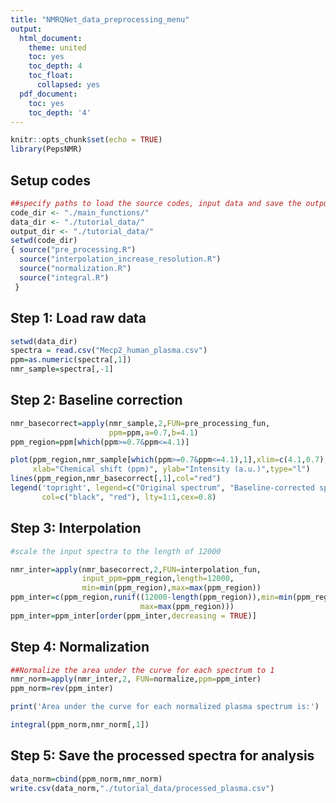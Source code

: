 ```yaml
---
title: "NMRQNet_data_preprocessing_menu"
output:
  html_document:
    theme: united
    toc: yes
    toc_depth: 4
    toc_float:
      collapsed: yes
  pdf_document:
    toc: yes
    toc_depth: '4'
---
```


```r
knitr::opts_chunk$set(echo = TRUE)
library(PepsNMR)
```

## Setup codes
```r
##specify paths to load the source codes, input data and save the output files
code_dir <- "./main_functions/"
data_dir <- "./tutorial_data/"
output_dir <- "./tutorial_data/"
setwd(code_dir)
{ source("pre_processing.R")
  source("interpolation_increase_resolution.R")
  source("normalization.R")
  source("integral.R")
 }
```


## Step 1: Load raw data
```r
setwd(data_dir)
spectra = read.csv("Mecp2_human_plasma.csv")
ppm=as.numeric(spectra[,1])
nmr_sample=spectra[,-1]

```


## Step 2: Baseline correction
```r
nmr_basecorrect=apply(nmr_sample,2,FUN=pre_processing_fun,
                      ppm=ppm,a=0.7,b=4.1)
ppm_region=ppm[which(ppm>=0.7&ppm<=4.1)]

```

```r
plot(ppm_region,nmr_sample[which(ppm>=0.7&ppm<=4.1),1],xlim=c(4.1,0.7),
     xlab="Chemical shift (ppm)", ylab="Intensity (a.u.)",type="l")
lines(ppm_region,nmr_basecorrect[,1],col="red")
legend('topright', legend=c("Original spectrum", "Baseline-corrected spectrum"),
       col=c("black", "red"), lty=1:1,cex=0.8)
```

## Step 3: Interpolation
```r
#scale the input spectra to the length of 12000

nmr_inter=apply(nmr_basecorrect,2,FUN=interpolation_fun,
                input_ppm=ppm_region,length=12000,
                min=min(ppm_region),max=max(ppm_region))
ppm_inter=c(ppm_region,runif((12000-length(ppm_region)),min=min(ppm_region),
                             max=max(ppm_region)))
ppm_inter=ppm_inter[order(ppm_inter,decreasing = TRUE)]


```


## Step 4: Normalization
```r
##Normalize the area under the curve for each spectrum to 1
nmr_norm=apply(nmr_inter,2, FUN=normalize,ppm=ppm_inter)
ppm_norm=rev(ppm_inter)
```

```r
print('Area under the curve for each normalized plasma spectrum is:')
```

```r
integral(ppm_norm,nmr_norm[,1])
```

## Step 5: Save the processed spectra for analysis
```r
data_norm=cbind(ppm_norm,nmr_norm)
write.csv(data_norm,"./tutorial_data/processed_plasma.csv")

```
